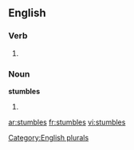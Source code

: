 ==English==
===Verb===
# {{third-person singular of|[[stumble]]}}

===Noun===
'''stumbles'''

# {{plural of|[[stumble]]}}

[[Category:English plurals]]

[[ar:stumbles]]
[[fr:stumbles]]
[[vi:stumbles]]